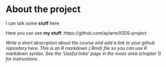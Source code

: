 
# About the project

I can talk some **stuff** here

Here you can see **my stuff**: https://github.com/aylarm/IODS-project


*Write a short description about the course and add a link to your github repository here. This is an R markdown (.Rmd) file so you can use R markdown syntax. See the 'Useful links' page in the mooc area (chapter 1) for instructions.*
